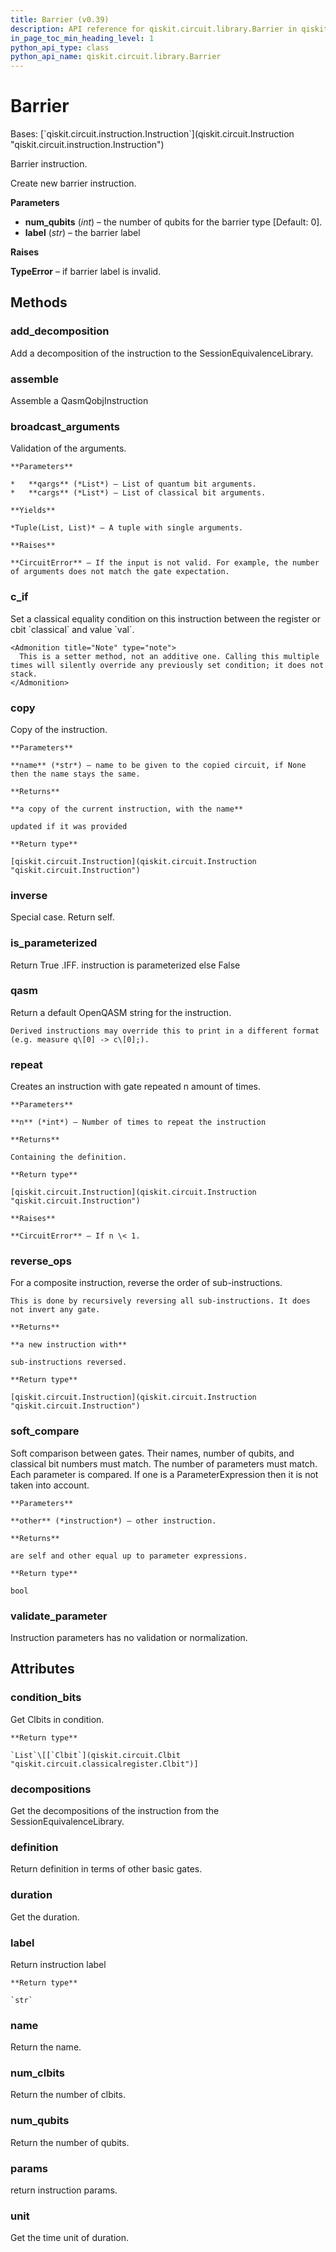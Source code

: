 ```yaml
---
title: Barrier (v0.39)
description: API reference for qiskit.circuit.library.Barrier in qiskit v0.39
in_page_toc_min_heading_level: 1
python_api_type: class
python_api_name: qiskit.circuit.library.Barrier
---
```


# Barrier

<Class id="qiskit.circuit.library.Barrier" isDedicatedPage={true} github="https://github.com/qiskit/qiskit/tree/stable/0.22/qiskit/circuit/barrier.py" signature="Barrier(num_qubits, label=None)" modifiers="class">
  Bases: [`qiskit.circuit.instruction.Instruction`](qiskit.circuit.Instruction "qiskit.circuit.instruction.Instruction")

  Barrier instruction.

  Create new barrier instruction.

  **Parameters**

  *   **num\_qubits** (*int*) – the number of qubits for the barrier type \[Default: 0].
  *   **label** (*str*) – the barrier label

  **Raises**

  **TypeError** – if barrier label is invalid.

  ## Methods

  <span id="qiskit-circuit-library-barrier-add-decomposition" />

  ### add\_decomposition

  <Function id="qiskit.circuit.library.Barrier.add_decomposition" signature="Barrier.add_decomposition(decomposition)">
    Add a decomposition of the instruction to the SessionEquivalenceLibrary.
  </Function>

  <span id="qiskit-circuit-library-barrier-assemble" />

  ### assemble

  <Function id="qiskit.circuit.library.Barrier.assemble" signature="Barrier.assemble()">
    Assemble a QasmQobjInstruction
  </Function>

  <span id="qiskit-circuit-library-barrier-broadcast-arguments" />

  ### broadcast\_arguments

  <Function id="qiskit.circuit.library.Barrier.broadcast_arguments" signature="Barrier.broadcast_arguments(qargs, cargs)">
    Validation of the arguments.

    **Parameters**

    *   **qargs** (*List*) – List of quantum bit arguments.
    *   **cargs** (*List*) – List of classical bit arguments.

    **Yields**

    *Tuple(List, List)* – A tuple with single arguments.

    **Raises**

    **CircuitError** – If the input is not valid. For example, the number of arguments does not match the gate expectation.
  </Function>

  <span id="qiskit-circuit-library-barrier-c-if" />

  ### c\_if

  <Function id="qiskit.circuit.library.Barrier.c_if" signature="Barrier.c_if(classical, val)">
    Set a classical equality condition on this instruction between the register or cbit `classical` and value `val`.

    <Admonition title="Note" type="note">
      This is a setter method, not an additive one. Calling this multiple times will silently override any previously set condition; it does not stack.
    </Admonition>
  </Function>

  <span id="qiskit-circuit-library-barrier-copy" />

  ### copy

  <Function id="qiskit.circuit.library.Barrier.copy" signature="Barrier.copy(name=None)">
    Copy of the instruction.

    **Parameters**

    **name** (*str*) – name to be given to the copied circuit, if None then the name stays the same.

    **Returns**

    **a copy of the current instruction, with the name**

    updated if it was provided

    **Return type**

    [qiskit.circuit.Instruction](qiskit.circuit.Instruction "qiskit.circuit.Instruction")
  </Function>

  <span id="qiskit-circuit-library-barrier-inverse" />

  ### inverse

  <Function id="qiskit.circuit.library.Barrier.inverse" signature="Barrier.inverse()">
    Special case. Return self.
  </Function>

  <span id="qiskit-circuit-library-barrier-is-parameterized" />

  ### is\_parameterized

  <Function id="qiskit.circuit.library.Barrier.is_parameterized" signature="Barrier.is_parameterized()">
    Return True .IFF. instruction is parameterized else False
  </Function>

  <span id="qiskit-circuit-library-barrier-qasm" />

  ### qasm

  <Function id="qiskit.circuit.library.Barrier.qasm" signature="Barrier.qasm()">
    Return a default OpenQASM string for the instruction.

    Derived instructions may override this to print in a different format (e.g. measure q\[0] -> c\[0];).
  </Function>

  <span id="qiskit-circuit-library-barrier-repeat" />

  ### repeat

  <Function id="qiskit.circuit.library.Barrier.repeat" signature="Barrier.repeat(n)">
    Creates an instruction with gate repeated n amount of times.

    **Parameters**

    **n** (*int*) – Number of times to repeat the instruction

    **Returns**

    Containing the definition.

    **Return type**

    [qiskit.circuit.Instruction](qiskit.circuit.Instruction "qiskit.circuit.Instruction")

    **Raises**

    **CircuitError** – If n \< 1.
  </Function>

  <span id="qiskit-circuit-library-barrier-reverse-ops" />

  ### reverse\_ops

  <Function id="qiskit.circuit.library.Barrier.reverse_ops" signature="Barrier.reverse_ops()">
    For a composite instruction, reverse the order of sub-instructions.

    This is done by recursively reversing all sub-instructions. It does not invert any gate.

    **Returns**

    **a new instruction with**

    sub-instructions reversed.

    **Return type**

    [qiskit.circuit.Instruction](qiskit.circuit.Instruction "qiskit.circuit.Instruction")
  </Function>

  <span id="qiskit-circuit-library-barrier-soft-compare" />

  ### soft\_compare

  <Function id="qiskit.circuit.library.Barrier.soft_compare" signature="Barrier.soft_compare(other)">
    Soft comparison between gates. Their names, number of qubits, and classical bit numbers must match. The number of parameters must match. Each parameter is compared. If one is a ParameterExpression then it is not taken into account.

    **Parameters**

    **other** (*instruction*) – other instruction.

    **Returns**

    are self and other equal up to parameter expressions.

    **Return type**

    bool
  </Function>

  <span id="qiskit-circuit-library-barrier-validate-parameter" />

  ### validate\_parameter

  <Function id="qiskit.circuit.library.Barrier.validate_parameter" signature="Barrier.validate_parameter(parameter)">
    Instruction parameters has no validation or normalization.
  </Function>

  ## Attributes

  ### condition\_bits

  <Attribute id="qiskit.circuit.library.Barrier.condition_bits">
    Get Clbits in condition.

    **Return type**

    `List`\[[`Clbit`](qiskit.circuit.Clbit "qiskit.circuit.classicalregister.Clbit")]
  </Attribute>

  ### decompositions

  <Attribute id="qiskit.circuit.library.Barrier.decompositions">
    Get the decompositions of the instruction from the SessionEquivalenceLibrary.
  </Attribute>

  ### definition

  <Attribute id="qiskit.circuit.library.Barrier.definition">
    Return definition in terms of other basic gates.
  </Attribute>

  ### duration

  <Attribute id="qiskit.circuit.library.Barrier.duration">
    Get the duration.
  </Attribute>

  ### label

  <Attribute id="qiskit.circuit.library.Barrier.label">
    Return instruction label

    **Return type**

    `str`
  </Attribute>

  ### name

  <Attribute id="qiskit.circuit.library.Barrier.name">
    Return the name.
  </Attribute>

  ### num\_clbits

  <Attribute id="qiskit.circuit.library.Barrier.num_clbits">
    Return the number of clbits.
  </Attribute>

  ### num\_qubits

  <Attribute id="qiskit.circuit.library.Barrier.num_qubits">
    Return the number of qubits.
  </Attribute>

  ### params

  <Attribute id="qiskit.circuit.library.Barrier.params">
    return instruction params.
  </Attribute>

  ### unit

  <Attribute id="qiskit.circuit.library.Barrier.unit">
    Get the time unit of duration.
  </Attribute>
</Class>

